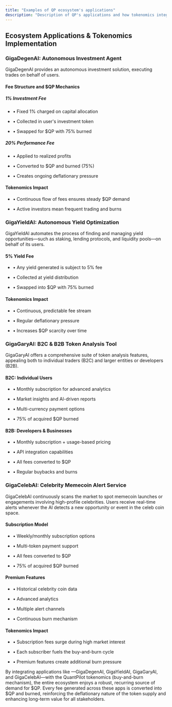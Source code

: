 ```yaml
---
title: "Examples of QP ecosystem's applications"
description: "Description of QP's applications and how tokenomics integrates with them"
---
```


## Ecosystem Applications & Tokenomics Implementation

### GigaDegenAI: Autonomous Investment Agent

GigaDegenAI provides an autonomous investment solution, executing trades on behalf of users.

#### Fee Structure and $QP Mechanics

##### 1% Investment Fee

* • Fixed 1% charged on capital allocation

* • Collected in user's investment token

* • Swapped for $QP with 75% burned

##### 20% Performance Fee

* • Applied to realized profits

* • Converted to $QP and burned (75%)

* • Creates ongoing deflationary pressure

#### Tokenomics Impact

* • Continuous flow of fees ensures steady $QP demand

* • Active investors mean frequent trading and burns

### GigaYieldAI: Autonomous Yield Optimization

GigaYieldAI automates the process of finding and managing yield opportunities—such as staking, lending protocols, and liquidity pools—on behalf of its users.

#### 5% Yield Fee

* • Any yield generated is subject to 5% fee

* • Collected at yield distribution

* • Swapped into $QP with 75% burned

#### Tokenomics Impact

* • Continuous, predictable fee stream

* • Regular deflationary pressure

* • Increases $QP scarcity over time

### GigaGaryAI: B2C & B2B Token Analysis Tool

GigaGaryAI offers a comprehensive suite of token analysis features, appealing both to individual traders (B2C) and larger entities or developers (B2B).

#### B2C: Individual Users

* • Monthly subscription for advanced analytics

* • Market insights and AI-driven reports

* • Multi-currency payment options

* • 75% of acquired $QP burned

#### B2B: Developers & Businesses

* • Monthly subscription + usage-based pricing

* • API integration capabilities

* • All fees converted to $QP

* • Regular buybacks and burns

### GigaCelebAI: Celebrity Memecoin Alert Service

GigaCelebAI continuously scans the market to spot memecoin launches or engagements involving high-profile celebrities. Users receive real-time alerts whenever the AI detects a new opportunity or event in the celeb coin space.

#### Subscription Model

* • Weekly/monthly subscription options

* • Multi-token payment support

* • All fees converted to $QP

* • 75% of acquired $QP burned

#### Premium Features

* • Historical celebrity coin data

* • Advanced analytics

* • Multiple alert channels

* • Continuous burn mechanism

#### Tokenomics Impact

* • Subscription fees surge during high market interest

* • Each subscriber fuels the buy-and-burn cycle

* • Premium features create additional burn pressure

By integrating applications like —GigaDegenAI, GigaYieldAI, GigaGaryAI, and GigaCelebAI—with the QuantPilot tokenomics (buy-and-burn mechanism), the entire ecosystem enjoys a robust, recurring source of demand for $QP. Every fee generated across these apps is converted into $QP and burned, reinforcing the deflationary nature of the token supply and enhancing long-term value for all stakeholders.